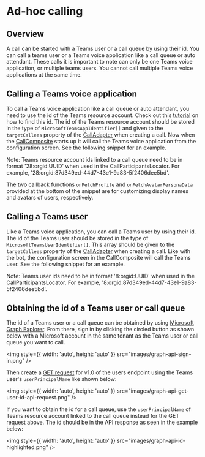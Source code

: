 

<Meta title="Concepts/Ad-hoc calling" />

# Ad-hoc calling

## Overview

A call can be started with a Teams user or a call queue by using their id. You can call a teams user or a Teams voice application
like a call queue or auto attendant. These calls it is important to note can only be one Teams voice application, or multiple teams users. You cannot call multiple
Teams voice applications at the same time.

## Calling a Teams voice application

To call a Teams voice application like a call queue or auto attendant, you need to use the id of the Teams resource account. Check out this [tutorial](https://learn.microsoft.com/en-us/azure/communication-services/quickstarts/voice-video-calling/get-started-teams-auto-attendant#find-object-id-for-auto-attendant) on how to find
this id. The id of the Teams resource account should be stored in the type of `MicrosoftTeamsAppIdentifier[]` and given to the `targetCallees` property
of the [CallAdapter](?path=/docs/composites-adapters--docs#call-adapter) when creating a call. Now when the [CallComposite](?path=/docs/composites-callcomposite--docs) starts up it will call the Teams voice application
from the configuration screen. See the following snippet for an example.

<MessageBar messageBarType={MessageBarType.warning}>
  Note: Teams resource account ids linked to a call queue need to be in format '28:orgid:UUID' when used in the
  CallParticipantsLocator. For example, '28:orgid:87d349ed-44d7-43e1-9a83-5f2406dee5bd'.
</MessageBar>

<Source code={AdhocCallingVoiceAppSnippetText} />

The two callback functions `onFetchProfile` and `onFetchAvatarPersonaData` provided at the bottom of the snippet are
for customizing display names and avatars of users, respectively.

## Calling a Teams user

Like a Teams voice application, you can call a Teams user by using their id. The id of the Teams user should be stored in the type of `MicrosoftTeamsUserIdentifier[]`.
This array should be given to the `targetCallees` property of the [CallAdapter](?path=/docs/composites-adapters--docs#call-adapter) when creating a call. Like with the bot, the
configuration screen in the CallComposite will call the Teams user. See the following snippet for an example.

<MessageBar messageBarType={MessageBarType.warning}>
  Note: Teams user ids need to be in format '8:orgid:UUID' when used in the CallParticipantsLocator. For example,
  '8:orgid:87d349ed-44d7-43e1-9a83-5f2406dee5bd'.
</MessageBar>

<Source code={AdhocCallingSnippetText} />

## Obtaining the id of a Teams user or call queue

The id of a Teams user or a call queue can be obtained by using
[Microsoft Graph Explorer](https://developer.microsoft.com/en-us/graph/graph-explorer).
From there, sign in by clicking the circled button as shown below with a Microsoft account in the same tenant as the
Teams user or call queue you want to call.

<img style={{ width: 'auto', height: 'auto' }} src="images/graph-api-sign-in.png" />

Then create a
[GET request](https://learn.microsoft.com/en-us/graph/api/user-get?view=graph-rest-1.0&tabs=http#http-request) for
v1.0 of the users endpoint using the Teams user's `userPrincipalName` like shown below:

<img style={{ width: 'auto', height: 'auto' }} src="images/graph-api-get-user-id-api-request.png" />

If you want to obtain the id for a call queue, use the `userPrincipalName` of Teams resource account linked to the call
queue instead for the GET request above. The id should be in the API response as seen in the example below:

<img style={{ width: 'auto', height: 'auto' }} src="images/graph-api-id-highlighted.png" />
